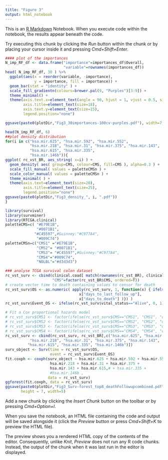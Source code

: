 ```yaml
---
title: "Figure 3"
output: html_notebook
---
```


This is an [R Markdown](http://rmarkdown.rstudio.com) Notebook. When you execute code within the notebook, the results appear beneath the code. 

Try executing this chunk by clicking the *Run* button within the chunk or by placing your cursor inside it and pressing *Cmd+Shift+Enter*. 

```r
#### plot of the importances
N_imp_RF_df <- data.frame("importance"=importances_df$Overall,
                          "variable"=rownames(importances_df))
head( N_imp_RF_df, 30 ) %>%
  ggplot(aes(x = reorder(variable, -importance), 
             y = importance, fill = importance)) +
  geom_bar(stat = "identity" ) +
  scale_fill_gradientn(colours=brewer.pal(9, "Purples")[3:9]) +
  theme_minimal() +  
  theme(axis.text.x=element_text(angle = 90, hjust = 1, vjust = 0.5, size=15),
        axis.title=element_text(size=18),
        axis.text.y=element_text(size=15),
        legend.position="none")

ggsave(paste0(plotDir,"Fig3_30importances-100cv-purples.pdf"), width=7, height=4)

```



```r
head(N_imp_RF_df, 6)
##plot density distribution
for(i in c("hsa.mir.625", "hsa.mir.592", "hsa.mir.552", 
           "hsa.mir.218", "hsa.mir.31", "hsa.mir.375", "hsa.mir.143",
           "hsa.mir.615", "hsa.mir.335", 
           "hsa.mir.146b")){
ggplot( rc_vst_BR, aes_string( x=i) ) + 
  geom_density( aes( group=CMS, colour=CMS, fill=CMS ), alpha=0.3 ) +
  scale_fill_manual( values = paletteCMSn ) +
  scale_color_manual( values = paletteCMSn ) +
  theme_minimal( ) +
  theme(axis.text=element_text(size=20),
        axis.title=element_text(size=25),
        legend.position="none")
ggsave(paste0(plotDir,"Fig3_density_", i, ".pdf"))
}

```


```r
library(survival)
library(survminer)
library(RTCGA.clinical)
paletteCMS=c( "#E79E1B", 
              "#0071B1", 
             "#C45597",#Guinney:"#C977A4", 
              "#009C74")
paletteCMSn=c("CMS1" ="#E79E1B", 
              "CMS2"= "#0071B1", 
              "CMS3"= "#C45597",#Guinney:"#C977A4", 
              "CMS4"="#009C74",
              "NOLBL"="#d3d3d3")

### analyse TCGA survival colon dataset
rc_vst_surv <- cbind(clinical.coad[ match(rownames(rc_vst_BR), clinical.coad$submitter_id), ], 
                     "CMS"=factor(rc_vst_BR$CMS, ordered=T))
# create vector time to death containing values to censor for death
rc_vst_surv$OS <- as.numeric( apply(rc_vst_surv, 1, function(x) { ifelse( is.na( x["days_to_death"] ),
                                 x["days_to_last_follow_up"],
                                 x["days_to_death"] )}) )
rc_vst_surv$Event_OS <- ifelse(rc_vst_surv$vital_status=="Alive", 0, 1) #Surv takes 0 as alive and 1 as dead

# Fit a Cox proportional hazards model
# rc_vst_surv$CMS1 <- factor(ifelse(rc_vst_surv$CMS=="CMS1", "CMS1", "other"))
# rc_vst_surv$CMS2 <- factor(ifelse(rc_vst_surv$CMS=="CMS2", "CMS2", "other"))
# rc_vst_surv$CMS3 <- factor(ifelse(rc_vst_surv$CMS=="CMS3", "CMS3", "other"))
# rc_vst_surv$CMS4 <- factor(ifelse(rc_vst_surv$CMS=="CMS4", "CMS4", "other"))
rc_vst_surv <- cbind(rc_vst_surv, rc_vst_BR[,c("hsa.mir.625", "hsa.mir.592", "hsa.mir.552", 
           "hsa.mir.218", "hsa.mir.31", "hsa.mir.375", "hsa.mir.143",  
          "hsa.mir.615", "hsa.mir.335", "hsa.mir.146b")])
surv_object <- Surv(time = rc_vst_surv$OS, 
                    event = rc_vst_surv$Event_OS)
fit.coxph <- coxph(surv_object ~ hsa.mir.625 + hsa.mir.592 + hsa.mir.552 +
                    hsa.mir.218 + hsa.mir.31 + hsa.mir.375 +
                    hsa.mir.143 + hsa.mir.615,# + hsa.mir.335 +
                    #hsa.mir.146b ,
                   data = rc_vst_surv)
ggforest(fit.coxph, data = rc_vst_surv)
ggsave(paste0(plotDir,"Fig3_Surv-forest_top8_deathFollowupcombined.pdf"), 
       height = 7, width=5)


```



Add a new chunk by clicking the *Insert Chunk* button on the toolbar or by pressing *Cmd+Option+I*.

When you save the notebook, an HTML file containing the code and output will be saved alongside it (click the *Preview* button or press *Cmd+Shift+K* to preview the HTML file). 

The preview shows you a rendered HTML copy of the contents of the editor. Consequently, unlike *Knit*, *Preview* does not run any R code chunks. Instead, the output of the chunk when it was last run in the editor is displayed.

